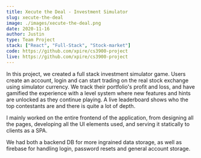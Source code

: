 ```yaml
---
title: Xecute the Deal - Investment Simulator
slug: xecute-the-deal
image: ./images/xecute-the-deal.png
date: 2020-11-16
author: Justin
type: Team Project
stack: ["React", "Full-Stack", "Stock-market"]
code: https://github.com/xpire/cs3900-project
live: https://github.com/xpire/cs3900-project
---
```


In this project, we created a full stack investment simulator game. Users 
create an account, login and can start trading on the real stock exchange 
using simulator currency. We track their portfolio's profit and loss, and 
have gamified the experience with a level system where new features and hints
are unlocked as they continue playing. A live leaderboard shows who the top 
contestants are and there is quite a lot of depth.

I mainly worked on the entire frontend of the application, from designing all
the pages, developing all the UI elements used, and serving it statically to clients as a SPA.

We had both a backend DB for more ingrained data storage, as well as firebase for handling login,
password resets and general account storage.